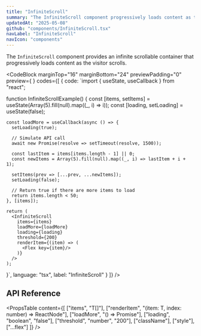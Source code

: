 ```yaml
---
title: "InfiniteScroll"
summary: "The InfiniteScroll component progressively loads content as the visitor scrolls."
updatedAt: "2025-05-08"
github: "components/InfiniteScroll.tsx"
navLabel: "InfiniteScroll"
navIcon: "components"
---
```


The `InfiniteScroll` component provides an infinite scrollable container that progressively loads content as the visitor scrolls.

<CodeBlock
  marginTop="16"
  marginBottom="24"
  previewPadding="0"
  preview={
    <InfiniteScrollExample />
  }
  codes={[
    {
      code:
`import { useState, useCallback } from "react";

function InfiniteScrollExample() {
    const [items, setItems] = useState(Array(5).fill(null).map((_, i) => i));
    const [loading, setLoading] = useState(false);
    
    const loadMore = useCallback(async () => {
      setLoading(true);
      
      // Simulate API call
      await new Promise(resolve => setTimeout(resolve, 1500));
      
      const lastItem = items[items.length - 1] || 0;
      const newItems = Array(5).fill(null).map((_, i) => lastItem + i + 1);
      
      setItems(prev => [...prev, ...newItems]);
      setLoading(false);
      
      // Return true if there are more items to load
      return items.length < 50;
    }, [items]);
    
    return (
      <InfiniteScroll
        items={items}
        loadMore={loadMore}
        loading={loading}
        threshold={200}
        renderItem={(item) => (
          <Flex key={item}/>
        )}
      />
    );
}`,
      language: "tsx",
      label: "InfiniteScroll"
    }
  ]}
/>

## API Reference

<PropsTable
  content={[
    ["items", "T[]"],
    ["renderItem", "(item: T, index: number) => ReactNode"],
    ["loadMore", "() => Promise<boolean>"],
    ["loading", "boolean", "false"],
    ["threshold", "number", "200"],
    ["className"],
    ["style"],
    ["...flex"]
  ]}
/>
